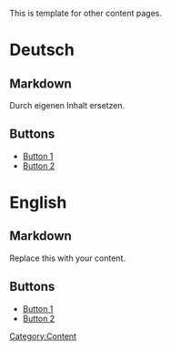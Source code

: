 [[Category:Content]]

This is template for other content pages. 

= Deutsch =
== Markdown ==
<markdown>
Durch eigenen Inhalt ersetzen.
</markdown>

== Buttons ==

* [[Students|Button 1]]
* [[Students|Button 2]]

= English =
== Markdown ==
<markdown>
Replace this with your content.
</markdown>

== Buttons ==

* [[Students|Button 1]]
* [[Students|Button 2]]

